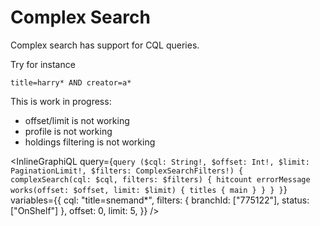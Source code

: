 # Complex Search

Complex search has support for CQL queries.

Try for instance

`title=harry* AND creator=a*`

This is work in progress:

- offset/limit is not working
- profile is not working
- holdings filtering is not working

<InlineGraphiQL
  query={`query ($cql: String!, $offset: Int!, $limit: PaginationLimit!, $filters: ComplexSearchFilters!) {
  complexSearch(cql: $cql, filters: $filters) {
    hitcount
    errorMessage
    works(offset: $offset, limit: $limit) {
      titles {
        main
      }
    }
  }
}`}
  variables={{
    cql: "title=snemand*",
    filters: { branchId: ["775122"], status: ["OnShelf"] },
    offset: 0,
    limit: 5,
  }}
/>
